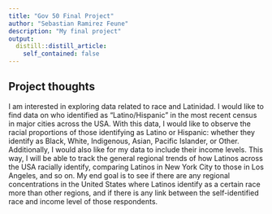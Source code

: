 ```yaml
---
title: "Gov 50 Final Project"
author: "Sebastian Ramirez Feune"
description: "My final project"
output:
  distill::distill_article:
    self_contained: false
---
```




## Project thoughts

I am interested in exploring data related to race and Latinidad. I would like to find data on who identified as "Latino/Hispanic" in the most recent census in major cities across the USA. With this data, I would like to observe the racial proportions of those identifying as Latino or Hispanic: whether they identify as Black, White, Indigenous, Asian, Pacific Islander, or Other. Additionally, I would also like for my data to include their income levels. This way, I will be able to track the general regional trends of how Latinos across the USA racially identify, comparing Latinos in New York City to those in Los Angeles, and so on. My end goal is to see if there are any regional concentrations in the United States where Latinos identify as a certain race more than other regions, and if there is any link between the self-identified race and income level of those respondents.
